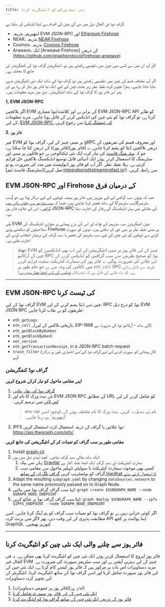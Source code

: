 ```yaml
---
title: نئے نیٹ ورکس کو انٹیگریٹ کرنا
---
```


گراف نوڈ فی الحال ذیل میں دی گئ چین کی اقسام سے ڈیٹا انڈیکس کر سکتا ہے:

- ایتھیریم, بذریعہ EVM JSON-RPC اور [Ethereum Firehose](https://github.com/streamingfast/firehose-ethereum)
- NEAR، بذریعہ [NEAR Firehose](https://github.com/streamingfast/near-firehose-indexer)
- Cosmos، بذریعہ [Cosmos Firehose](https://github.com/graphprotocol/firehose-cosmos)
- Arweave، ایک [Arweave Firehose] کے ذریعے (https://github.com/graphprotocol/firehose-arweave)

اگر آپ ان میں سے کسی بھی چین میں دلچسپی رکھتے ہیں تو، انٹیگریشن گراف نوڈ کی کنفگریشن اور جانچ کا معاملہ ہے۔

اگر آپ مختلف قسم کی چین میں دلچسپی رکھتے ہیں تو، گراف نوڈ کے ساتھ ایک نئی انٹیگریشن ضرور بنایا جانا چاہیے۔ ہمارا تجویز کردہ نقطہ نظر زیر بحث چین کے لیے ایک نیا فائر ہوز تیار کر رہا ہے اور پھر اس فائر ہوز کا گراف نوڈ کے ساتھ انٹیگریشن۔ ذیل میں مزید معلومات ہیں۔

**1۔ EVM JSON-RPC**

اگر بلاکچین EVM کے برابر ہے اور کلائنٹ/نوڈ معیاری EVM JSON-RPC API کو ظاہر کرتا ہے، تو گراف نوڈ کو نئی چین کی انڈیکس کرنے کے قابل ہونا چاہیے۔ مزید معلومات کے لیے، [EVM JSON-RPC کی ٹیسٹنگ کرنا](new-chain-integration#testing-an-evm-json-rpc) سے رجوع کریں۔

**2. فائر ہوز**

غیر EVM پر مبنی چینز کے لیے، گراف نوڈ کو gRPC اور معروف قسم کی تعریفوں کے ذریعے بلاکچین ڈیٹا کو ہضم کرنا چاہیے۔ یہ [فائر ہوز](فائر ہوز/) کے ذریعے کیا جا سکتا ہے، جو کہ [سٹریمنگ فاسٹ](https://www.streamingfast.io/) کی تیار کردہ ایک نئی ٹیکنالوجی ہے جو فائلوں پر مبنی اور سٹریمنگ کا استعمال کرتے ہوئے ایک انتہائی قابل توسیع انڈیکسنگ بلاکچین حل فراہم کرتی ہے۔ پہلا نقطہ نظر. اگر آپ کو فائر ہوز ڈیولپمنٹ میں مدد کی ضرورت ہو تو [سٹریمنگ فاسٹ ٹیم](میل کریں:integrations@streamingfast.io/) سے رابطہ کریں۔

## EVM JSON-RPC اور Firehose کے درمیان فرق

جب کہ دونوں سب گرافس کے لیے موزوں ہیں، فائر ہوز ہمیشہ ڈویلپرز کے لیے درکار ہوتا ہے جو [سب سٹریمز](سب سٹریمز/) کے ساتھ تعمیر کرنا چاہتے ہیں، جیسا کہ [سب سٹریمز سے چلنے والے سب گرافس](cookbook/substreams-powered-subgraphs/)۔ اس کے علاوہ، فائر ہوز JSON-RPC کے مقابلے میں بہتر انڈیکسنگ کی رفتار کی اجازت دیتا ہے۔

نئے EVM چین انٹیگریٹرز سب سٹریمز کے فوائد اور اس کے بڑے پیمانے پر متوازی انڈیکسنگ کی صلاحیتوں کو دیکھتے ہوئے، Firehose پر مبنی نقطہ نظر پر بھی غور کر سکتے ہیں۔ دونوں کو سپورٹ کرنے سے ڈویلپرز کو نئی چین کے لیے سب سٹریمز کی تعمیر یا سب گراف کے درمیان انتخاب کرنے کی اجازت ملتی ہے۔

> **نوٹ**: EVM چینز کے لیے فائر ہوز پر مبنی انٹیگریشن کے لیے اب بھی انڈیکسرز کو چین کے آرکائیو RPC نوڈ کو صحیح طریقے سے سب گرافس کو انڈیکس کرنے کے لیے چلانے کی ضرورت ہوگی۔ یہ فائر ہوز کی سمارٹ کنٹریکٹ سٹیٹ فراہم کرنے میں ناکامی کی وجہ سے ہے جو عام طور پر `eth_call` RPC طریقہ سے قابل رسائی ہے۔ (یہ یاد دلانے کے قابل ہے کہ ایتھ_کالز [ڈویلپرز کے لیے اچھا عمل نہیں ہے](https://thegraph.com/blog/improve-subgraph-performance-reduce-eth-calls/))

---

## EVM JSON-RPC کی ٹیسٹ کرنا

گراف نوڈ کے لیے EVM چین سے ڈیٹا ہضم کرنے کے لیے، RPC نوڈ کو درج ذیل EVM JSON RPC طریقوں کو بے نقاب کرنا چاہیے:

- `eth_getLogs`
- `eth_call` \_(تاریخی بلاکس کے لیے, EIP-1898 کے ساتھ - آرکائیو نوڈ کی ضرورت ہے):
- `eth_getBlockByNumber`
- `eth_getBlockByHash`
- `net_version`
- `eth_getTransactionReceipt`, in a JSON-RPC batch request
- _`trace_filter`_ _(کال ہینڈلرز کو سپورٹ کرنے کے لیے گراف نوڈ کے لیے اختیاری طور پر درکار ہے)_

### گراف نوڈ کنفگریشن

**اپنے مقامی ماحول کو تیار کرکے شروع کریں**

1. [گراف نوڈ کی نقل بنائیں](https://github.com/graphprotocol/graph-node)
2. نئے نیٹ ورک کا نام اور EVM JSON RPC کے مطابق URL کو شامل کرنے کے لیے [اس لائن](https://github.com/graphprotocol/graph-node/blob/master/docker/docker-compose.yml#L22) میں ترمیم کریں۔
   > env var نام ہی تبدیل نہ کریں۔ نیٹ ورک کا نام مختلف ہونے کے باوجود اسے 'ایتھیریم' ہی رہنا چاہیے۔
3. IPFS نوڈ چلائیں یا گراف کے ذریعہ استعمال کردہ استعمال کریں: https://api.thegraph.com/ipfs/

**مقامی طور پر سب گراف کو تعینات کر کے انٹیگریشن کی جانچ کریں**

1. Install [graph-cli](https://github.com/graphprotocol/graph-tooling/tree/main/packages/cli)
2. ایک سادہ مثالی سب گراف بنائیں۔ کچھ آپشنز ذیل میں ہیں:
   1. پہلے سے پیک [Gravitar](https://github.com/graphprotocol/example-subgraph/tree/f89bdd4628efa4badae7367d4919b3f648083323) سمارٹ کنٹریکٹ اور سب گراف ایک اچھا نقطہ آغاز ہے
   2. کسی بھی موجودہ سمارٹ کنٹریکٹ یا سولیٹی ڈویلپر ماحول سے مقامی سب گراف کو بوٹسٹریپ کریں [گراف پلگ ان کے ساتھ Hardhat کا استعمال کرتے ہوئے](https://github.com/graphprotocol/hardhat-graph)
3. Adapt the resulting `subgraph.yaml` by changing `dataSources.network` to the same name previously passed on to Graph Node.
4. اپنا سب گراف گراف نوڈ میں بنائیں: `graph create $SUBGRAPH_NAME --node $GRAPH_NODE_ENDPOINT`
5. اپنا سب گراف گراف نوڈ پر شائع کریں: `graph deploy $SUBGRAPH_NAME --ipfs $IPFS_ENDPOINT --node $GRAPH_NODE_ENDPOINT`

اگر کوئی خرابی نہیں ہے تو گراف نوڈ کو تعینات سب گراف کو ہم آہنگ کرنا چاہیے۔ اسے مطابقت پذیری کے لیے وقت دیں، پھر لاگز میں پرنٹ کردہ API اینڈ پوائنٹ پر کچھ GraphQL کیوریز بھیجیں۔

---

## فائر ہوز سے چلنے والی ایک نئی چین کو انٹیگریٹ کرنا

فائر ہوز اپروچ کا استعمال کرتے ہوئے ایک نئی چین کو انٹیگریٹ کرنا بھی ممکن ہے۔ یہ فی الحال غیر EVM چینز کے لیے بہترین آپشن ہے اور سب سٹریمز سپورٹ کی ضرورت ہے۔ مزید دستاویزات اس بات پر مرکوز ہیں کہ فائر ہوز کیسے کام کرتا ہے، ایک نئی چین کے لیے فائر ہوز سپورٹ شامل کرنا اور اسے گراف نوڈ کے ساتھ انٹیگریٹ کرنا۔ انٹیگریٹز کے لیے تجویز کردہ دستاویزات:

1. [فائر ہوز پر عمومی دستاویزات](فائر ہوز/)
2. [ایک نئی چین کے لیے فائر ہوز سپورٹ شامل کرنا](https://firehose.streamingfast.io/integrate-new-chains/integration-overview)
3. [فائر ہوز کے ذریعے ایک نئی چین کے ساتھ گراف نوڈ کو انٹیگریٹ کرنا](https://github.com/graphprotocol/graph-node/blob/master/docs/implementation/add-chain.md)
